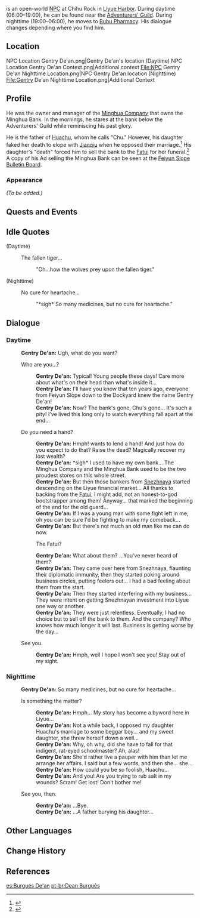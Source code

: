 {{Meta
<!-- REMOVE THIS TEMPLATE AFTER ADDING MISSING INFO -->
|missing_NPC_profile  = yes
}}
{{Character Infobox
|image            = NPC Gentry De'an.png
|region           = Liyue
|location         = Liyue
|type             = Open-World NPC
|child            = Huachu
|affiliation      = Minghua Company
|affiliationNote  = former owner
}}
{{Lang|'''Gentry De'an'''|zh=德安公|zh_rm=Dé'ān-gōng}} is an open-world [[NPC]] at Chihu Rock in [[Liyue Harbor]]. During daytime (06:00&ndash;19:00), he can be found near the [[Adventurers' Guild]]. During nighttime (19:00&ndash;06:00), he moves to [[Bubu Pharmacy]]. His dialogue changes depending where you find him.

==Location==
<gallery>
NPC Location Gentry De'an.png|Gentry De'an's location (Daytime)
NPC Location Gentry De'an Context.png|Additional context
File:NPC Gentry De'an Nighttime Location.png|NPC Gentry De'an location (Nighttime)
File:Gentry De'an Nighttime Location.png|Additional Context
</gallery>

==Profile==
<!--detailed story/lore information goes here-->
He was the owner and manager of the [[Minghua Company]] that owns the Minghua Bank. In the mornings, he stares at the bank below the Adventurers' Guild while reminiscing his past glory.

He is the father of [[Huachu]], whom he calls "Chu." However, his daughter faked her death to elope with [[Jianqiu]] when he opposed their marriage.<ref>{{Ref/NPC|Gentry De'an|c=during nighttime}}</ref> His daughter's "death" forced him to sell the bank to the [[Fatui]] for her funeral.<ref>{{Ref/NPC|Gentry De'an|c=during daytime}}</ref> A copy of his Ad selling the Minghua Bank can be seen at the [[Feiyun Slope Bulletin Board]].

===Appearance===
''(To be added.)''

==Quests and Events==
{{Quests and Events}}

==Idle Quotes==
{{Dialogue Start}}
;(Daytime)
: {{DIcon|Idle}} The fallen tiger...
:: {{A|VO Gentry De'an 01.ogg}} "Oh...how the wolves prey upon the fallen tiger."

;(Nighttime)
: {{DIcon|Idle}} No cure for heartache...
:: {{A|VO Gentry De'an 02.ogg}} "*sigh* So many medicines, but no cure for heartache."
{{Dialogue End}}

==Dialogue==
===Daytime===
{{Dialogue Start}}
:'''Gentry De'an:''' Ugh, what do you want?
:{{DIcon}} Who are you...?
::'''Gentry De'an:''' Typical! Young people these days! Care more about what's on their head than what's inside it...
::'''Gentry De'an:''' I'll have you know that ten years ago, everyone from Feiyun Slope down to the Dockyard knew the name Gentry De'an!
::'''Gentry De'an:''' Now? The bank's gone, Chu's gone... It's such a pity! I've lived this long only to watch everything fall apart at the end...
:{{DIcon}} Do you need a hand?
::'''Gentry De'an:''' Hmph! {{MC|m=He|f=She}} wants to lend a hand! And just how do you expect to do that? Raise the dead? Magically recover my lost wealth?
::'''Gentry De'an:''' *sigh* I used to have my own bank... The Minghua Company and the Minghua Bank used to be the two proudest stores on this whole street.
::'''Gentry De'an:''' But then those bankers from [[Snezhnaya]] started descending on the Liyue financial market... All thanks to backing from the [[Fatui]], I might add, not an honest-to-god bootstrapper among them! Anyway... that marked the beginning of the end for the old guard...
::'''Gentry De'an:''' If I was a young man with some fight left in me, oh you can be sure I'd be fighting to make my comeback...
::'''Gentry De'an:''' But there's not much an old man like me can do now.
::{{DIcon}} The Fatui?
::'''Gentry De'an:''' What about them? ...You've never heard of them?
::'''Gentry De'an:''' They came over here from Snezhnaya, flaunting their diplomatic immunity, then they started poking around business circles, putting feelers out... I had a bad feeling about them from the start.
::'''Gentry De'an:''' Then they started interfering with my business... They were intent on getting Snezhnayan investment into Liyue one way or another.
::'''Gentry De'an:''' They were just relentless. Eventually, I had no choice but to sell off the bank to them. And the company? Who knows how much longer it will last. Business is getting worse by the day...
:{{DIcon}} See you.
::'''Gentry De'an:''' Hmph, well I hope I won't see you! Stay out of my sight.
{{Dialogue End}}

===Nighttime===
{{Dialogue Start}}
:'''Gentry De'an:''' So many medicines, but no cure for heartache...
:{{DIcon}} Is something the matter?
::'''Gentry De'an:''' Hmph... My story has become a byword here in Liyue...
::'''Gentry De'an:''' Not a while back, I opposed my daughter Huachu's marriage to some beggar boy... and my sweet daughter, she threw herself down a well...
::'''Gentry De'an:''' Why, oh why, did she have to fall for that indigent, rat-eyed schoolmaster? Ah, alas!
::'''Gentry De'an:''' She'd rather live a pauper with him than let me arrange her affairs. I said but a few words, and then she... she...
::'''Gentry De'an:''' How could you be so foolish, Huachu...
::'''Gentry De'an:''' And you! Are you trying to rub salt in my wounds? Scram! Get lost! Don't bother me!
:{{DIcon}} See you, then.
::'''Gentry De'an:''' ...Bye.
::'''Gentry De'an:''' ...A father burying his daughter...
{{Dialogue End}}

<!--
==Trivia==
-->
==Other Languages==
{{Other Languages
|en      = Gentry De'an
|zhs     = 德安公
|zhs_rm  = Dé'ān-gōng
|zht     = 德安公
|zht_rm  = Dé'ān-gōng
|zh_tl   = Duke De'an
|ja      = 徳安公
|ja_rm   = Toku'an-kou{{Assumed}}
|ja_tl   = Duke De'an{{Sino|ja}}
|ko      = {{tt|덕안공|德安公}}
|ko_rm   = Deok'an-gong
|ko_tl   = Lord De'an
|es      = Burgués De'an
|es_tl   = Bourgeois De'an
|fr      = Notable Dean
|fr_tl   = Notable Dean
|ru      = Дэань Гун
|th      = นายท่าน De'an
|th_rm   = Nai Than De'an
|th_tl   = Boss De'an
|vi      = {{tt|Đức An Công|德安公}}
|vi_tl   = Duke De'an{{Sino|vi}}
|de      = Fürst De’an
|de_tl   = Prince De'an
|id      = Gentry De'an
|pt      = Dean Burguês
|pt_tl   = 
|tr      = Soylu De'an
|tr_tl   = 
|it      = Borghese De'An
|it_tl   = Bourgeois De'an
}}

==Change History==
{{Change History|1.0}}

==References==
{{Reflist}}

[[es:Burgués De'an]]
[[pt-br:Dean Burguês]]